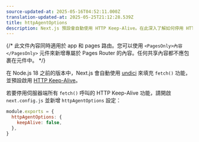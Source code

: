 ```yaml
---
source-updated-at: 2025-05-16T04:52:11.000Z
translation-updated-at: 2025-05-25T21:12:28.539Z
title: httpAgentOptions
description: Next.js 預設會自動使用 HTTP Keep-Alive。在此深入了解如何停用 HTTP Keep-Alive。
---
```


{/* 此文件內容同時適用於 app 和 pages 路由。您可以使用 `<PagesOnly>內容</PagesOnly>` 元件來新增專屬於 Pages Router 的內容。任何共享內容都不應包裹在元件中。 */}

在 Node.js 18 之前的版本中，Next.js 會自動使用 [undici](/docs/architecture/supported-browsers#polyfills) 來填充 `fetch()` 功能，並預設啟用 [HTTP Keep-Alive](https://developer.mozilla.org/docs/Web/HTTP/Headers/Keep-Alive)。

若要停用伺服器端所有 `fetch()` 呼叫的 HTTP Keep-Alive 功能，請開啟 `next.config.js` 並新增 `httpAgentOptions` 設定：

```js filename="next.config.js"
module.exports = {
  httpAgentOptions: {
    keepAlive: false,
  },
}
```
